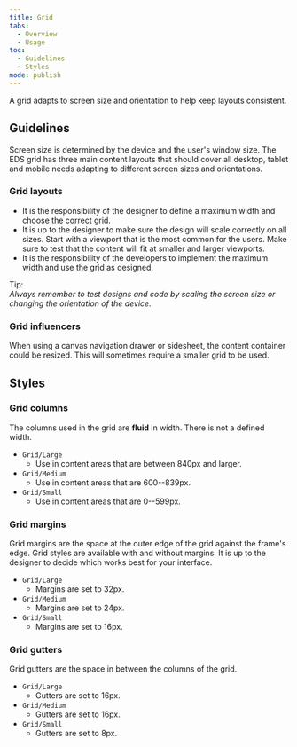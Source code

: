 ```yaml
---
title: Grid
tabs:
  - Overview
  - Usage
toc:
  - Guidelines
  - Styles
mode: publish
---
```


A grid adapts to screen size and orientation to help keep layouts consistent.

<!--One to two sentences as an introduction to the component-->

## Guidelines

<!--List how to use it, sizes, widths, grid interactions, color allowances -->

Screen size is determined by the device and the user's window size. The EDS grid has three main content layouts that should cover all desktop, tablet and mobile needs adapting to different screen sizes and orientations.

### Grid layouts

- It is the responsibility of the designer to define a maximum width and choose the correct grid.
- It is up to the designer to make sure the design will scale correctly on all sizes. Start with a viewport that is the most common for the users. Make sure to test that the content will fit at smaller and larger viewports.
- It is the responsibility of the developers to implement the maximum width and use the grid as designed.

Tip:  
_Always remember to test designs and code by scaling the screen size or changing the orientation of the device._

### Grid influencers

When using a canvas navigation drawer or sidesheet, the content container could be resized.
This will sometimes require a smaller grid to be used.

## Styles

### Grid columns

The columns used in the grid are **fluid** in width. There is not a defined width.

- `Grid/Large`
  - Use in content areas that are between 840px and larger.
- `Grid/Medium`
  - Use in content areas that are 600--839px.
- `Grid/Small`
  - Use in content areas that are 0--599px.

### Grid margins

Grid margins are the space at the outer edge of the grid against the frame's edge.
Grid styles are available with and without margins.
It is up to the designer to decide which works best for your interface.

- `Grid/Large`
  - Margins are set to 32px.
- `Grid/Medium`
  - Margins are set to 24px.
- `Grid/Small`
  - Margins are set to 16px.

### Grid gutters

Grid gutters are the space in between the columns of the grid.

- `Grid/Large`
  - Gutters are set to 16px.
- `Grid/Medium`
  - Gutters are set to 16px.
- `Grid/Small`
  - Gutters are set to 8px.
